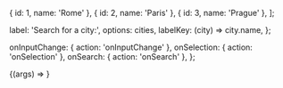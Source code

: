 
<Meta title="Components/TypeaheadWithLabel" />

  { id: 1, name: 'Rome' },
  { id: 2, name: 'Paris' },
  { id: 3, name: 'Prague' },
];

  label: 'Search for a city:',
  options: cities,
  labelKey: (city) => city.name,
};

  onInputChange: { action: 'onInputChange' },
  onSelection: { action: 'onSelection' },
  onSearch: { action: 'onSearch' },
};

<Canvas>
  <Story name="Default" args={commonArgs} argTypes={commonArgTypes}>
    {(args) => <TypeaheadWithLabel {...args} />}
  </Story>
</Canvas>

<ArgsTable story="Default" />
